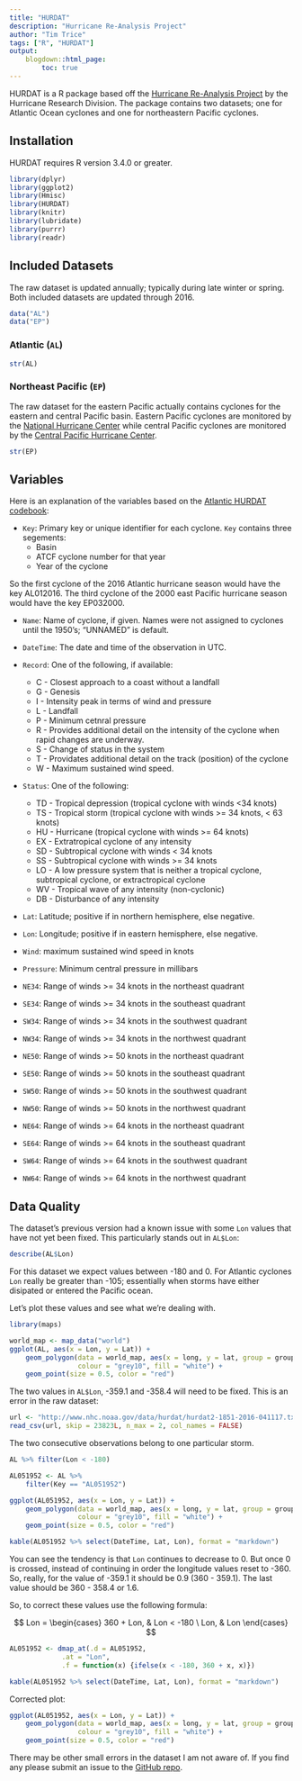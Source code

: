 ```yaml
---
title: "HURDAT"
description: "Hurricane Re-Analysis Project"
author: "Tim Trice"
tags: ["R", "HURDAT"]
output:
    blogdown::html_page:
        toc: true
---
```


HURDAT is a R package based off the [Hurricane Re-Analysis Project](http://www.aoml.noaa.gov/hrd/hurdat/Data_Storm.html) by the Hurricane Research Division. The package contains two datasets; one for Atlantic Ocean cyclones and one for northeastern Pacific cyclones. 

## Installation

HURDAT requires R version 3.4.0 or greater.

```r
library(dplyr)
library(ggplot2)
library(Hmisc)
library(HURDAT)
library(knitr)
library(lubridate)
library(purrr)
library(readr)
```

## Included Datasets

The raw dataset is updated annually; typically during late winter or spring. Both included datasets are updated through 2016.

```r
data("AL")
data("EP")
```

### Atlantic (`AL`)

```r
str(AL)
```

### Northeast Pacific (`EP`)

The raw dataset for the eastern Pacific actually contains cyclones for the eastern and central Pacific basin. Eastern Pacific cyclones are monitored by the [National Hurricane Center](http://www.nhc.noaa.gov/) while central Pacific cyclones are monitored by the [Central Pacific Hurricane Center](http://www.prh.noaa.gov/cphc/). 

```r
str(EP)
```

## Variables

Here is an explanation of the variables based on the [Atlantic HURDAT codebook](http://www.nhc.noaa.gov/data/hurdat/hurdat2-format-atlantic.pdf):

* `Key`: Primary key or unique identifier for each cyclone. `Key` contains three segements:
    + Basin
    + ATCF cyclone number for that year
    + Year of the cyclone

So the first cyclone of the 2016 Atlantic hurricane season would have the key AL012016. The third cyclone of the 2000 east Pacific hurricane season would have the key EP032000.

* `Name`: Name of cyclone, if given. Names were not assigned to cyclones until the 1950's; "UNNAMED" is default. 

* `DateTime`: The date and time of the observation in UTC.

* `Record`: One of the following, if available:
    + C - Closest approach to a coast without a landfall
    + G - Genesis
    + I - Intensity peak in terms of wind and pressure
    + L - Landfall
    + P - Minimum cetnral pressure
    + R - Provides additional detail on the intensity of the cyclone when rapid changes are underway. 
    + S - Change of status in the system
    + T - Providates additional detail on the track (position) of the cyclone
    + W - Maximum sustained wind speed.

* `Status`: One of the following:
    + TD - Tropical depression (tropical cyclone with winds <34 knots)
    + TS - Tropical storm (tropical cyclone with winds >= 34 knots, < 63 knots)
    + HU - Hurricane (tropical cyclone with winds >= 64 knots)
    + EX - Extratropical cyclone of any intensity
    + SD - Subtropical cyclone with winds < 34 knots
    + SS - Subtropical cyclone with winds >= 34 knots
    + LO - A low pressure system that is neither a tropical cyclone, subtropical cyclone, or extractropical cyclone
    + WV - Tropical wave of any intensity (non-cyclonic)
    + DB - Disturbance of any intensity

* `Lat`: Latitude; positive if in northern hemisphere, else negative.

* `Lon`: Longitude; positive if in eastern hemisphere, else negative.

* `Wind`: maximum sustained wind speed in knots

* `Pressure`: Minimum central pressure in millibars

* `NE34`: Range of winds >= 34 knots in the northeast quadrant

* `SE34`:  Range of winds >= 34 knots in the southeast quadrant

* `SW34`:  Range of winds >= 34 knots in the southwest quadrant

* `NW34`:  Range of winds >= 34 knots in the northwest quadrant

* `NE50`:  Range of winds >= 50 knots in the northeast quadrant

* `SE50`: Range of winds >= 50 knots in the southeast quadrant

* `SW50`: Range of winds >= 50 knots in the southwest quadrant

* `NW50`: Range of winds >= 50 knots in the northwest quadrant

* `NE64`: Range of winds >= 64 knots in the northeast quadrant

* `SE64`: Range of winds >= 64 knots in the southeast quadrant

* `SW64`: Range of winds >= 64 knots in the southwest quadrant

* `NW64`: Range of winds >= 64 knots in the northwest quadrant

## Data Quality

The dataset's previous version had a known issue with some `Lon` values that have not yet been fixed. This particularly stands out in `AL$Lon`:

```r
describe(AL$Lon)
```

For this dataset we expect values between -180 and 0. For Atlantic cyclones `Lon` really be greater than -105; essentially when storms have either disipated or entered the Pacific ocean. 

Let's plot these values and see what we're dealing with.

```r
library(maps)
```

```r
world_map <- map_data("world")
ggplot(AL, aes(x = Lon, y = Lat)) + 
    geom_polygon(data = world_map, aes(x = long, y = lat, group = group), 
                 colour = "grey10", fill = "white") + 
    geom_point(size = 0.5, color = "red")
```

The two values in `AL$Lon`, -359.1 and -358.4 will need to be fixed. This is an error in the raw dataset:

```r
url <- "http://www.nhc.noaa.gov/data/hurdat/hurdat2-1851-2016-041117.txt"
read_csv(url, skip = 23823L, n_max = 2, col_names = FALSE)
```

The two consecutive observations belong to one particular storm.

```r
AL %>% filter(Lon < -180)
```

```r
AL051952 <- AL %>% 
    filter(Key == "AL051952")
```

```r
ggplot(AL051952, aes(x = Lon, y = Lat)) + 
    geom_polygon(data = world_map, aes(x = long, y = lat, group = group), 
                 colour = "grey10", fill = "white") + 
    geom_point(size = 0.5, color = "red")
```

```r
kable(AL051952 %>% select(DateTime, Lat, Lon), format = "markdown")
```

You can see the tendency is that `Lon` continues to decrease to 0. But once 0 is crossed, instead of continuing in order the longitude values reset to -360. So, really, for the value of -359.1 it should be 0.9 (360 - 359.1). The last value should be 360 - 358.4 or 1.6.

So, to correct these values use the following formula:

$$ Lon = \begin{cases} 360 + Lon, & Lon < -180 \ Lon, & Lon \end{cases} $$

```r
AL051952 <- dmap_at(.d = AL051952, 
             .at = "Lon", 
             .f = function(x) {ifelse(x < -180, 360 + x, x)})
```

```r
kable(AL051952 %>% select(DateTime, Lat, Lon), format = "markdown")
```

Corrected plot:

```r
ggplot(AL051952, aes(x = Lon, y = Lat)) + 
    geom_polygon(data = world_map, aes(x = long, y = lat, group = group), 
                 colour = "grey10", fill = "white") + 
    geom_point(size = 0.5, color = "red")
```

There may be other small errors in the dataset I am not aware of. If you find any please submit an issue to the [GitHub repo](https://github.com/timtrice/HURDAT/issues).
